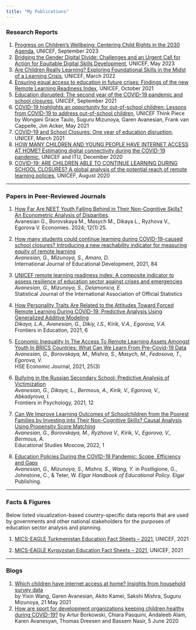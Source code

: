 ```yaml
---
title: "My Publications"
---
```


### Research Reports

1.  [Progress on Children's Wellbeing: Centering Child Rights in the 2030 Agenda](https://data.unicef.org/resources/sdg-report-2023/), UNICEF, September 2023
2.  [Bridging the Gender Digital Divide: Challenges and an Urgent Call for Action for Equitable Digital Skills Development](https://data.unicef.org/resources/ictgenderdivide/), UNICEF, May 2023
3.  [Are Children Really Learning? Exploring Foundational Skills in the Midst of a Learning Crisis](https://data.unicef.org/resources/are-children-really-learning-foundational-skills-report/), UNICEF, March 2022
4.  [Ensuring equal access to education in future crises: Findings of the new Remote Learning Readiness Index](https://data.unicef.org/resources/remote-learning-readiness-index/), UNICEF, October 2021
5.  [Education disrupted: The second year of the COVID-19 pandemic and school closures](https://data.unicef.org/resources/one-year-of-covid-19-and-school-closures/), UNICEF, September 2021
6.  [COVID-19 highlights an opportunity for out-of-school children: Lessons from COVID-19 to address out-of-school children](https://www.allinschool.org/media/2496/file/Brief%20on%20Out-Of-School%20Children.pdf), UNICEF Think Piece by Wongani Grace Taulo, Suguru Mizunoya, Garen Avanesian, Frank van Cappelle, Jim Acker, May 2021
7.  [COVID-19 and School Closures: One year of education disruption](https://data.unicef.org/resources/one-year-of-covid-19-and-school-closures/), UNICEF, March 2021
8.  [HOW MANY CHILDREN AND YOUNG PEOPLE HAVE INTERNET ACCESS AT HOME? Estimating digital connectivity during the COVID-19 pandemic](https://www.unicef.org/reports/how-many-children-and-young-people-have-internet-access-home-2020), UNICEF and ITU, December 2020
9.  [COVID-19: ARE CHILDREN ABLE TO CONTINUE LEARNING DURING SCHOOL CLOSURES? A global analysis of the potential reach of remote learning policies](https://data.unicef.org/resources/remote-learning-reachability-factsheet/), UNICEF, August 2020

------------------------------------------------------------------------

### Papers in Peer-Reviewed Journals

1.  [How Far Are NEET Youth Falling Behind in Their Non-Cognitive Skills? An Econometric Analysis of Disparities](https://doi.org/10.3390/economies12010025).\
    Avanesian G., Borovskaya M., Masych M., Dikaya L., Ryzhova V., Egorova V. Economies. 2024; 12(1):25.

2.  [How many students could continue learning during COVID-19-caused school closures? Introducing a new reachability indicator for measuring equity of remote learning](https://www.sciencedirect.com/science/article/pii/S0738059321000742)\
    *Avanesian, G., Mizunoya, S., Amaro, D.\
    *International Journal of Educational Development, 2021, 84

3.  [UNICEF remote learning readiness index: A composite indicator to assess resilience of education sector against crises and emergencies](https://content.iospress.com/articles/statistical-journal-of-the-iaos/sji220051)\
    *Avanesian, G., Mizunoya, S., Delamonica, E.\
    *Statistical Journal of the International Association of Official Statistics

4.  [How Personality Traits Are Related to the Attitudes Toward Forced Remote Learning During COVID-19: Predictive Analysis Using Generalized Additive Modeling](https://www.frontiersin.org/articles/10.3389/feduc.2021.629213/full)\
    *Dikaya, L.A., Avanesian, G., Dikiy, I.S., Kirik, V.A., Egorova, V.A.\
    *Frontiers in Education, 2021, 6

5.  [Economic Inequality In The Access To Remote Learning Assets Amongst Youth In BRICS Countries: What Can We Learn From Pre-Covid-19 Data](https://ej.hse.ru/2021-25-3/530048375.html)\
    *Avanesian, G., Borovskaya, M., Mishra, S., Masych, M., Fedosova, T., Egorova, V.\
    *HSE Economic Journal, 2021, 25(3)

6.  [Bullying in the Russian Secondary School: Predictive Analysis of Victimization](#0)\
    *Avanesian, G., Dikaya, L., Bermous, A., Kirik, V., Egorova, V., Abkadyrova, I.\
    *Frontiers in Psychology, 2021, 12

7.  [Can We Improve Learning Outcomes of Schoolchildren from the Poorest Families by Investing into Their Non-Cognitive Skills? Causal Analysis Using Propensity Score Matching](https://vo.hse.ru/2022--1/575958548.html)\
    *Avanesian, G., Borovskaya, M., Ryzhova V., Kirik, V., Egorova, V., Bermous, A.\
    *Educational Studies Moscow, 2022, 1

8.  [Education Policies During the COVID-19 Pandemic: Scope, Efficiency and Gaps](https://www.elgaronline.com/edcollchap/book/9781800375062/book-part-9781800375062-11.xml)\
    *Avanesian, G., Mizunoya, S., Mishra, S., Wang, Y.* in Postligione, G., Johnstone, C., & Teter, W. *Elgar Handbook of Educational Policy.* Elgar Publishing.

------------------------------------------------------------------------

### Facts & Figures

Below listed visualization-based country-specific data reports that are used by governments and other national stakeholders for the purposes of education sector analysis and planning.

1.  [MICS-EAGLE Turkmenistan Education Fact Sheets – 2021](https://data.unicef.org/wp-content/uploads/2022/02/Turkmenistan-MICS-EAGLE-Factsheet-2021-EN.pdf), UNICEF, 2021

2.  [MICS-EAGLE Kyrgyzstan Education Fact Sheets – 2021](https://data.unicef.org/wp-content/uploads/2021/08/Kyrgyzstan-Education-Fact-Sheets.pdf), UNICEF, 2021

------------------------------------------------------------------------

### Blogs

1.  [Which children have internet access at home? Insights from household survey data](https://blogs.unicef.org/evidence-for-action/where-do-children-have-internet-access-at-home-insights-from-household-survey-data/)\
    by Yixin Wang, Garen Avanesian, Akito Kamei, Sakshi Mishra, Suguru Mizunoya, 21 May 2021
2.  [How are sport for development organizations keeping children healthy during COVID-19?](https://blogs.unicef.org/evidence-for-action/how-are-sport-for-development-organizations-keeping-children-healthy-during-covid-19/) by Artur Borkowski, Chiara Pasquini, Andaleeb Alam, Karen Avanesyan, Thomas Dreesen and Bassem Nasir, 5 June 2020
